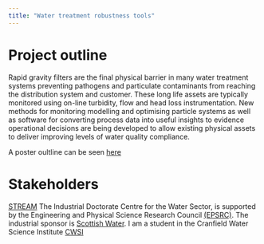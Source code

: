 ```yaml
---
title: "Water treatment robustness tools"
---
```


# Project outline

Rapid gravity filters are the final physical barrier in many water treatment systems preventing pathogens and particulate contaminants from reaching the distribution system and customer. These long life assets are typically monitored using on-line turbidity, flow and head loss instrumentation. New methods for monitoring modelling and optimising particle systems as well as software for converting process data into useful insights to evidence operational decisions are being developed to allow existing physical assets to deliver improving levels of water quality compliance.

A poster oultline can be seen [here](claritybowl.com/projectposter)

# Stakeholders

[STREAM](stream-idc.net) The Industrial Doctorate Centre for the Water Sector, is supported by the Engineering and Physical Science Research Council [(EPSRC)](https://www.epsrc.ac.uk/). The industrial sponsor is [Scottish Water](scottishwater.co.uk). I am a student in the Cranfield Water Science Institute [CWSI](https://www.cranfield.ac.uk/centres/cranfield-water-sciences-institute)


